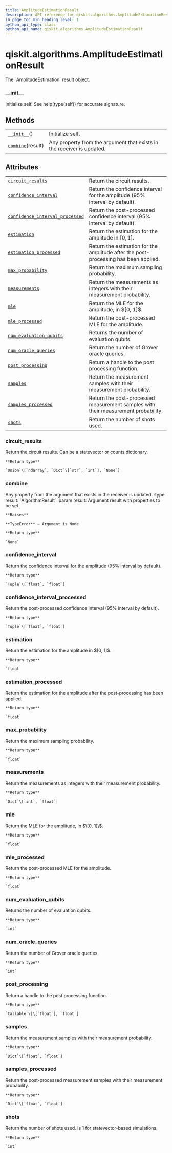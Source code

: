 ```yaml
---
title: AmplitudeEstimationResult
description: API reference for qiskit.algorithms.AmplitudeEstimationResult
in_page_toc_min_heading_level: 1
python_api_type: class
python_api_name: qiskit.algorithms.AmplitudeEstimationResult
---
```


# qiskit.algorithms.AmplitudeEstimationResult

<Class id="qiskit.algorithms.AmplitudeEstimationResult" isDedicatedPage={true} github="https://github.com/qiskit/qiskit/tree/stable/0.17/qiskit/algorithms/amplitude_estimators/ae.py" signature="AmplitudeEstimationResult">
  The `AmplitudeEstimation` result object.

  ### \_\_init\_\_

  <Function id="qiskit.algorithms.AmplitudeEstimationResult.__init__" signature="__init__()">
    Initialize self. See help(type(self)) for accurate signature.
  </Function>

  ## Methods

  |                                                                                                                                 |                                                                        |
  | ------------------------------------------------------------------------------------------------------------------------------- | ---------------------------------------------------------------------- |
  | [`__init__`](#qiskit.algorithms.AmplitudeEstimationResult.__init__ "qiskit.algorithms.AmplitudeEstimationResult.__init__")()    | Initialize self.                                                       |
  | [`combine`](#qiskit.algorithms.AmplitudeEstimationResult.combine "qiskit.algorithms.AmplitudeEstimationResult.combine")(result) | Any property from the argument that exists in the receiver is updated. |

  ## Attributes

  |                                                                                                                                                                                           |                                                                                     |
  | ----------------------------------------------------------------------------------------------------------------------------------------------------------------------------------------- | ----------------------------------------------------------------------------------- |
  | [`circuit_results`](#qiskit.algorithms.AmplitudeEstimationResult.circuit_results "qiskit.algorithms.AmplitudeEstimationResult.circuit_results")                                           | Return the circuit results.                                                         |
  | [`confidence_interval`](#qiskit.algorithms.AmplitudeEstimationResult.confidence_interval "qiskit.algorithms.AmplitudeEstimationResult.confidence_interval")                               | Return the confidence interval for the amplitude (95% interval by default).         |
  | [`confidence_interval_processed`](#qiskit.algorithms.AmplitudeEstimationResult.confidence_interval_processed "qiskit.algorithms.AmplitudeEstimationResult.confidence_interval_processed") | Return the post-processed confidence interval (95% interval by default).            |
  | [`estimation`](#qiskit.algorithms.AmplitudeEstimationResult.estimation "qiskit.algorithms.AmplitudeEstimationResult.estimation")                                                          | Return the estimation for the amplitude in $[0, 1]$.                                |
  | [`estimation_processed`](#qiskit.algorithms.AmplitudeEstimationResult.estimation_processed "qiskit.algorithms.AmplitudeEstimationResult.estimation_processed")                            | Return the estimation for the amplitude after the post-processing has been applied. |
  | [`max_probability`](#qiskit.algorithms.AmplitudeEstimationResult.max_probability "qiskit.algorithms.AmplitudeEstimationResult.max_probability")                                           | Return the maximum sampling probability.                                            |
  | [`measurements`](#qiskit.algorithms.AmplitudeEstimationResult.measurements "qiskit.algorithms.AmplitudeEstimationResult.measurements")                                                    | Return the measurements as integers with their measurement probability.             |
  | [`mle`](#qiskit.algorithms.AmplitudeEstimationResult.mle "qiskit.algorithms.AmplitudeEstimationResult.mle")                                                                               | Return the MLE for the amplitude, in $\[0, 1]\$.                                    |
  | [`mle_processed`](#qiskit.algorithms.AmplitudeEstimationResult.mle_processed "qiskit.algorithms.AmplitudeEstimationResult.mle_processed")                                                 | Return the post-processed MLE for the amplitude.                                    |
  | [`num_evaluation_qubits`](#qiskit.algorithms.AmplitudeEstimationResult.num_evaluation_qubits "qiskit.algorithms.AmplitudeEstimationResult.num_evaluation_qubits")                         | Returns the number of evaluation qubits.                                            |
  | [`num_oracle_queries`](#qiskit.algorithms.AmplitudeEstimationResult.num_oracle_queries "qiskit.algorithms.AmplitudeEstimationResult.num_oracle_queries")                                  | Return the number of Grover oracle queries.                                         |
  | [`post_processing`](#qiskit.algorithms.AmplitudeEstimationResult.post_processing "qiskit.algorithms.AmplitudeEstimationResult.post_processing")                                           | Return a handle to the post processing function.                                    |
  | [`samples`](#qiskit.algorithms.AmplitudeEstimationResult.samples "qiskit.algorithms.AmplitudeEstimationResult.samples")                                                                   | Return the measurement samples with their measurement probability.                  |
  | [`samples_processed`](#qiskit.algorithms.AmplitudeEstimationResult.samples_processed "qiskit.algorithms.AmplitudeEstimationResult.samples_processed")                                     | Return the post-processed measurement samples with their measurement probability.   |
  | [`shots`](#qiskit.algorithms.AmplitudeEstimationResult.shots "qiskit.algorithms.AmplitudeEstimationResult.shots")                                                                         | Return the number of shots used.                                                    |

  ### circuit\_results

  <Function id="qiskit.algorithms.AmplitudeEstimationResult.circuit_results" signature="property circuit_results">
    Return the circuit results. Can be a statevector or counts dictionary.

    **Return type**

    `Union`\[`ndarray`, `Dict`\[`str`, `int`], `None`]
  </Function>

  ### combine

  <Function id="qiskit.algorithms.AmplitudeEstimationResult.combine" signature="combine(result)">
    Any property from the argument that exists in the receiver is updated. :type result: `AlgorithmResult` :param result: Argument result with properties to be set.

    **Raises**

    **TypeError** – Argument is None

    **Return type**

    `None`
  </Function>

  ### confidence\_interval

  <Function id="qiskit.algorithms.AmplitudeEstimationResult.confidence_interval" signature="property confidence_interval">
    Return the confidence interval for the amplitude (95% interval by default).

    **Return type**

    `Tuple`\[`float`, `float`]
  </Function>

  ### confidence\_interval\_processed

  <Function id="qiskit.algorithms.AmplitudeEstimationResult.confidence_interval_processed" signature="property confidence_interval_processed">
    Return the post-processed confidence interval (95% interval by default).

    **Return type**

    `Tuple`\[`float`, `float`]
  </Function>

  ### estimation

  <Function id="qiskit.algorithms.AmplitudeEstimationResult.estimation" signature="property estimation">
    Return the estimation for the amplitude in $[0, 1]$.

    **Return type**

    `float`
  </Function>

  ### estimation\_processed

  <Function id="qiskit.algorithms.AmplitudeEstimationResult.estimation_processed" signature="property estimation_processed">
    Return the estimation for the amplitude after the post-processing has been applied.

    **Return type**

    `float`
  </Function>

  ### max\_probability

  <Function id="qiskit.algorithms.AmplitudeEstimationResult.max_probability" signature="property max_probability">
    Return the maximum sampling probability.

    **Return type**

    `float`
  </Function>

  ### measurements

  <Function id="qiskit.algorithms.AmplitudeEstimationResult.measurements" signature="property measurements">
    Return the measurements as integers with their measurement probability.

    **Return type**

    `Dict`\[`int`, `float`]
  </Function>

  ### mle

  <Function id="qiskit.algorithms.AmplitudeEstimationResult.mle" signature="property mle">
    Return the MLE for the amplitude, in $\[0, 1]\$.

    **Return type**

    `float`
  </Function>

  ### mle\_processed

  <Function id="qiskit.algorithms.AmplitudeEstimationResult.mle_processed" signature="property mle_processed">
    Return the post-processed MLE for the amplitude.

    **Return type**

    `float`
  </Function>

  ### num\_evaluation\_qubits

  <Function id="qiskit.algorithms.AmplitudeEstimationResult.num_evaluation_qubits" signature="property num_evaluation_qubits">
    Returns the number of evaluation qubits.

    **Return type**

    `int`
  </Function>

  ### num\_oracle\_queries

  <Function id="qiskit.algorithms.AmplitudeEstimationResult.num_oracle_queries" signature="property num_oracle_queries">
    Return the number of Grover oracle queries.

    **Return type**

    `int`
  </Function>

  ### post\_processing

  <Function id="qiskit.algorithms.AmplitudeEstimationResult.post_processing" signature="property post_processing">
    Return a handle to the post processing function.

    **Return type**

    `Callable`\[\[`float`], `float`]
  </Function>

  ### samples

  <Function id="qiskit.algorithms.AmplitudeEstimationResult.samples" signature="property samples">
    Return the measurement samples with their measurement probability.

    **Return type**

    `Dict`\[`float`, `float`]
  </Function>

  ### samples\_processed

  <Function id="qiskit.algorithms.AmplitudeEstimationResult.samples_processed" signature="property samples_processed">
    Return the post-processed measurement samples with their measurement probability.

    **Return type**

    `Dict`\[`float`, `float`]
  </Function>

  ### shots

  <Function id="qiskit.algorithms.AmplitudeEstimationResult.shots" signature="property shots">
    Return the number of shots used. Is 1 for statevector-based simulations.

    **Return type**

    `int`
  </Function>
</Class>


